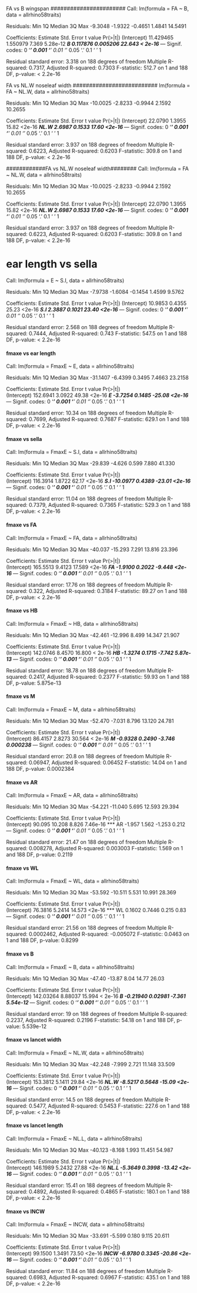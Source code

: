 #######################
FA vs B wingspan
#######################
Call:
lm(formula = FA ~ B, data = allrhino58traits)

Residuals:
    Min      1Q  Median      3Q     Max
-9.3048 -1.9322 -0.4651  1.4841 14.5491

Coefficients:
             Estimate Std. Error t value Pr(>|t|)
(Intercept) 11.429465   1.550979   7.369 5.28e-12 ***
B            0.117876   0.005206  22.643  < 2e-16 ***
---
Signif. codes:  0 ‘***’ 0.001 ‘**’ 0.01 ‘*’ 0.05 ‘.’ 0.1 ‘ ’ 1

Residual standard error: 3.318 on 188 degrees of freedom
Multiple R-squared:  0.7317,	Adjusted R-squared:  0.7303
F-statistic: 512.7 on 1 and 188 DF,  p-value: < 2.2e-16

#########################
FA vs NL.W noseleaf width
##########################
lm(formula = FA ~ NL.W, data = allrhino58traits)

Residuals:
     Min       1Q   Median       3Q      Max
-10.0025  -2.8233  -0.9944   2.1592  10.2655

Coefficients:
            Estimate Std. Error t value Pr(>|t|)
(Intercept)  22.0790     1.3955   15.82   <2e-16 ***
NL.W          2.6987     0.1533   17.60   <2e-16 ***
---
Signif. codes:  0 ‘***’ 0.001 ‘**’ 0.01 ‘*’ 0.05 ‘.’ 0.1 ‘ ’ 1

Residual standard error: 3.937 on 188 degrees of freedom
Multiple R-squared:  0.6223,	Adjusted R-squared:  0.6203
F-statistic: 309.8 on 1 and 188 DF,  p-value: < 2.2e-16

############FA vs NL.W noseleaf width########
Call:
lm(formula = FA ~ NL.W, data = allrhino58traits)

Residuals:
     Min       1Q   Median       3Q      Max
-10.0025  -2.8233  -0.9944   2.1592  10.2655

Coefficients:
            Estimate Std. Error t value Pr(>|t|)
(Intercept)  22.0790     1.3955   15.82   <2e-16 ***
NL.W          2.6987     0.1533   17.60   <2e-16 ***
---
Signif. codes:  0 ‘***’ 0.001 ‘**’ 0.01 ‘*’ 0.05 ‘.’ 0.1 ‘ ’ 1

Residual standard error: 3.937 on 188 degrees of freedom
Multiple R-squared:  0.6223,	Adjusted R-squared:  0.6203
F-statistic: 309.8 on 1 and 188 DF,  p-value: < 2.2e-16

#####################
# ear length vs sella
######################
Call:
lm(formula = E ~ S.I, data = allrhino58traits)

Residuals:
    Min      1Q  Median      3Q     Max
-7.9738 -1.6084 -0.1454  1.4599  9.5762

Coefficients:
            Estimate Std. Error t value Pr(>|t|)
(Intercept)  10.9853     0.4355   25.23   <2e-16 ***
S.I           2.3887     0.1021   23.40   <2e-16 ***
---
Signif. codes:  0 ‘***’ 0.001 ‘**’ 0.01 ‘*’ 0.05 ‘.’ 0.1 ‘ ’ 1

Residual standard error: 2.568 on 188 degrees of freedom
Multiple R-squared:  0.7444,	Adjusted R-squared:  0.743
F-statistic: 547.5 on 1 and 188 DF,  p-value: < 2.2e-16

#### fmaxe vs ear length
Call:
lm(formula = FmaxE ~ E, data = allrhino58traits)

Residuals:
     Min       1Q   Median       3Q      Max
-31.1407  -6.4399   0.3495   7.4663  23.2158

Coefficients:
            Estimate Std. Error t value Pr(>|t|)    
(Intercept) 152.6941     3.0922   49.38   <2e-16 ***
E            -3.7254     0.1485  -25.08   <2e-16 ***
---
Signif. codes:  0 ‘***’ 0.001 ‘**’ 0.01 ‘*’ 0.05 ‘.’ 0.1 ‘ ’ 1

Residual standard error: 10.34 on 188 degrees of freedom
Multiple R-squared:  0.7699,	Adjusted R-squared:  0.7687
F-statistic: 629.1 on 1 and 188 DF,  p-value: < 2.2e-16

#### fmaxe vs sella
Call:
lm(formula = FmaxE ~ S.I, data = allrhino58traits)

Residuals:
    Min      1Q  Median      3Q     Max
-29.839  -4.626   0.599   7.880  41.330

Coefficients:
            Estimate Std. Error t value Pr(>|t|)    
(Intercept) 116.3914     1.8722   62.17   <2e-16 ***
S.I         -10.0977     0.4389  -23.01   <2e-16 ***
---
Signif. codes:  0 ‘***’ 0.001 ‘**’ 0.01 ‘*’ 0.05 ‘.’ 0.1 ‘ ’ 1

Residual standard error: 11.04 on 188 degrees of freedom
Multiple R-squared:  0.7379,	Adjusted R-squared:  0.7365
F-statistic: 529.3 on 1 and 188 DF,  p-value: < 2.2e-16

#### fmaxe vs FA
Call:
lm(formula = FmaxE ~ FA, data = allrhino58traits)

Residuals:
    Min      1Q  Median      3Q     Max
-40.037 -15.293   7.291  13.816  23.396

Coefficients:
            Estimate Std. Error t value Pr(>|t|)    
(Intercept) 165.5513     9.4123  17.589   <2e-16 ***
FA           -1.9100     0.2022  -9.448   <2e-16 ***
---
Signif. codes:  0 ‘***’ 0.001 ‘**’ 0.01 ‘*’ 0.05 ‘.’ 0.1 ‘ ’ 1

Residual standard error: 17.76 on 188 degrees of freedom
Multiple R-squared:  0.322,	Adjusted R-squared:  0.3184
F-statistic: 89.27 on 1 and 188 DF,  p-value: < 2.2e-16

#### fmaxe vs HB

Call:
lm(formula = FmaxE ~ HB, data = allrhino58traits)

Residuals:
    Min      1Q  Median      3Q     Max
-42.461 -12.996   8.499  14.347  21.907

Coefficients:
            Estimate Std. Error t value Pr(>|t|)    
(Intercept) 142.0746     8.4570  16.800  < 2e-16 ***
HB           -1.3274     0.1715  -7.742 5.87e-13 ***
---
Signif. codes:  0 ‘***’ 0.001 ‘**’ 0.01 ‘*’ 0.05 ‘.’ 0.1 ‘ ’ 1

Residual standard error: 18.78 on 188 degrees of freedom
Multiple R-squared:  0.2417,	Adjusted R-squared:  0.2377
F-statistic: 59.93 on 1 and 188 DF,  p-value: 5.875e-13


#### fmaxe vs M

Call:
lm(formula = FmaxE ~ M, data = allrhino58traits)

Residuals:
    Min      1Q  Median      3Q     Max
-52.470  -7.031   8.796  13.120  24.781

Coefficients:
            Estimate Std. Error t value Pr(>|t|)    
(Intercept)  86.4157     2.8273  30.564  < 2e-16 ***
M            -0.9328     0.2490  -3.746 0.000238 ***
---
Signif. codes:  0 ‘***’ 0.001 ‘**’ 0.01 ‘*’ 0.05 ‘.’ 0.1 ‘ ’ 1

Residual standard error: 20.8 on 188 degrees of freedom
Multiple R-squared:  0.06947,	Adjusted R-squared:  0.06452
F-statistic: 14.04 on 1 and 188 DF,  p-value: 0.0002384



#### fmaxe vs AR
Call:
lm(formula = FmaxE ~ AR, data = allrhino58traits)

Residuals:
    Min      1Q  Median      3Q     Max
-54.221 -11.040   5.695  12.593  29.394

Coefficients:
            Estimate Std. Error t value Pr(>|t|)    
(Intercept)   90.095     10.208   8.826 7.46e-16 ***
AR            -1.957      1.562  -1.253    0.212    
---
Signif. codes:  0 ‘***’ 0.001 ‘**’ 0.01 ‘*’ 0.05 ‘.’ 0.1 ‘ ’ 1

Residual standard error: 21.47 on 188 degrees of freedom
Multiple R-squared:  0.008278,	Adjusted R-squared:  0.003003
F-statistic: 1.569 on 1 and 188 DF,  p-value: 0.2119

#### fmaxe vs WL
Call:
lm(formula = FmaxE ~ WL, data = allrhino58traits)

Residuals:
    Min      1Q  Median      3Q     Max
-53.592 -10.511   5.531  10.991  28.369

Coefficients:
            Estimate Std. Error t value Pr(>|t|)    
(Intercept)  76.3816     5.2414  14.573   <2e-16 ***
WL            0.1602     0.7446   0.215     0.83    
---
Signif. codes:  0 ‘***’ 0.001 ‘**’ 0.01 ‘*’ 0.05 ‘.’ 0.1 ‘ ’ 1

Residual standard error: 21.56 on 188 degrees of freedom
Multiple R-squared:  0.0002462,	Adjusted R-squared:  -0.005072
F-statistic: 0.0463 on 1 and 188 DF,  p-value: 0.8299



#### fmaxe vs B


Call:
lm(formula = FmaxE ~ B, data = allrhino58traits)

Residuals:
   Min     1Q Median     3Q    Max
-47.40 -13.87   8.04  14.77  26.03

Coefficients:
             Estimate Std. Error t value Pr(>|t|)    
(Intercept) 142.03264    8.88037  15.994  < 2e-16 ***
B            -0.21940    0.02981  -7.361 5.54e-12 ***
---
Signif. codes:  0 ‘***’ 0.001 ‘**’ 0.01 ‘*’ 0.05 ‘.’ 0.1 ‘ ’ 1

Residual standard error: 19 on 188 degrees of freedom
Multiple R-squared:  0.2237,	Adjusted R-squared:  0.2196
F-statistic: 54.18 on 1 and 188 DF,  p-value: 5.539e-12


#### fmaxe vs lancet width

Call:
lm(formula = FmaxE ~ NL.W, data = allrhino58traits)

Residuals:
    Min      1Q  Median      3Q     Max
-42.248  -7.999   2.721  11.148  33.509

Coefficients:
            Estimate Std. Error t value Pr(>|t|)    
(Intercept) 153.3812     5.1411   29.84   <2e-16 ***
NL.W         -8.5217     0.5648  -15.09   <2e-16 ***
---
Signif. codes:  0 ‘***’ 0.001 ‘**’ 0.01 ‘*’ 0.05 ‘.’ 0.1 ‘ ’ 1

Residual standard error: 14.5 on 188 degrees of freedom
Multiple R-squared:  0.5477,	Adjusted R-squared:  0.5453
F-statistic: 227.6 on 1 and 188 DF,  p-value: < 2.2e-16


#### fmaxe vs lancet length


Call:
lm(formula = FmaxE ~ NL.L, data = allrhino58traits)

Residuals:
    Min      1Q  Median      3Q     Max
-40.123  -8.168   1.993  11.451  54.987

Coefficients:
            Estimate Std. Error t value Pr(>|t|)    
(Intercept) 146.1989     5.2432   27.88   <2e-16 ***
NL.L         -5.3649     0.3998  -13.42   <2e-16 ***
---
Signif. codes:  0 ‘***’ 0.001 ‘**’ 0.01 ‘*’ 0.05 ‘.’ 0.1 ‘ ’ 1

Residual standard error: 15.41 on 188 degrees of freedom
Multiple R-squared:  0.4892,	Adjusted R-squared:  0.4865
F-statistic: 180.1 on 1 and 188 DF,  p-value: < 2.2e-16


#### fmaxe vs INCW

Call:
lm(formula = FmaxE ~ INCW, data = allrhino58traits)

Residuals:
    Min      1Q  Median      3Q     Max
-33.691  -5.599   0.180   9.115  20.611

Coefficients:
            Estimate Std. Error t value Pr(>|t|)    
(Intercept)  99.1500     1.3491   73.50   <2e-16 ***
INCW         -6.9780     0.3345  -20.86   <2e-16 ***
---
Signif. codes:  0 ‘***’ 0.001 ‘**’ 0.01 ‘*’ 0.05 ‘.’ 0.1 ‘ ’ 1

Residual standard error: 11.84 on 188 degrees of freedom
Multiple R-squared:  0.6983,	Adjusted R-squared:  0.6967
F-statistic: 435.1 on 1 and 188 DF,  p-value: < 2.2e-16
